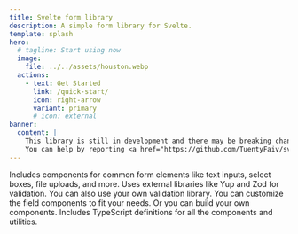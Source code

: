 ```yaml
---
title: Svelte form library
description: A simple form library for Svelte.
template: splash
hero:
  # tagline: Start using now
  image:
    file: ../../assets/houston.webp
  actions:
    - text: Get Started
      link: /quick-start/
      icon: right-arrow
      variant: primary
      # icon: external
banner:
  content: |
    This library is still in development and there may be breaking changes in the future.
    You can help by reporting <a href="https://github.com/TuentyFaiv/svelte-form/issues/new" target="_blank" rel="noopener noreferrer">bugs and suggesting features.</a>
---
```



<CardGrid stagger>
	<Card title="Built-in components" icon="open-book">
		Includes components for common form elements like text inputs, select boxes, file uploads, and more.
	</Card>
	<Card title="Validation" icon="warning">
		Uses external libraries like Yup and Zod for validation. You can also use your own validation library.
	</Card>
	<Card title="Customizable" icon="setting">
		You can customize the field components to fit your needs. Or you can build your own components.
	</Card>
	<Card title="TypeScript" icon="approve-check-circle">
		Includes TypeScript definitions for all the components and utilities.
	</Card>
</CardGrid>
